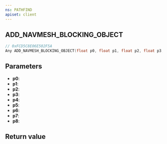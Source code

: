 ```yaml
---
ns: PATHFIND
apiset: client
---
```

## ADD_NAVMESH_BLOCKING_OBJECT

```c
// 0xFCD5C8E06E502F5A
Any ADD_NAVMESH_BLOCKING_OBJECT(float p0, float p1, float p2, float p3, float p4, float p5, float p6, BOOL p7, Any p8);
```


## Parameters
* **p0**:
* **p1**:
* **p2**:
* **p3**:
* **p4**:
* **p5**:
* **p6**:
* **p7**:
* **p8**:

## Return value